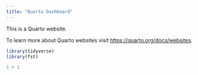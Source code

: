 ```yaml
---
title: "Quarto Dashboard"
---
```


This is a Quarto website.

To learn more about Quarto websites visit <https://quarto.org/docs/websites>.

```r
library(tidyverse)
library(fst)

1 + 1
```

